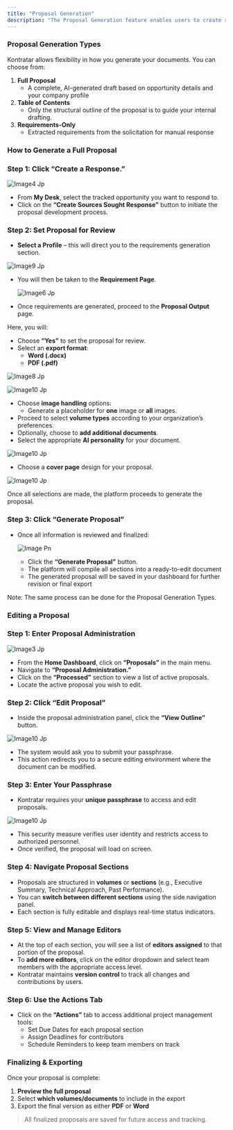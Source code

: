```yaml
---
title: "Proposal Generation"
description: "The Proposal Generation feature enables users to create structured, high-quality government proposals using our artificial intelligence tool, directly from tracked opportunities within the platform. Whether you're drafting an outline or preparing for final submission, this tool guides you through the process seamlessly."
---
```


### **Proposal Generation Types**

Kontratar allows flexibility in how you generate your documents. You can choose from:

1. **Full Proposal**
   - A complete, AI-generated draft based on opportunity details and your company profile
2. **Table of Contents**
   - Only the structural outline of the proposal is to guide your internal drafting.
3. **Requirements-Only**
   - Extracted requirements from the solicitation for manual response

### **How to Generate a Full Proposal**

### **Step 1: Click “Create a Response.”**

![Image4 Jp](/images/image4.jpg)

- From **My Desk**, select the tracked opportunity you want to respond to.
- Click on the **“Create Sources Sought Response”** button to initiate the proposal development process.

### **Step 2: Set Proposal for Review**

- **Select a Profile** – this will direct you to the requirements generation section.

![Image9 Jp](/images/image9.jpg)

- You will then be taken to the **Requirement Page**.

  ![Image6 Jp](/images/image6.jpg)
- Once requirements are generated, proceed to the **Proposal Output** page.

Here, you will:

- Choose **“Yes”** to set the proposal for review.
- Select an **export format**:
  - **Word (.docx)**
  - **PDF (.pdf)**

![Image8 Jp](/images/image8.jpg)

![Image10 Jp](/images/image10.jpg)

- Choose **image handling** options:
  - Generate a placeholder for **one** image or **all** images.
- Proceed to select **volume types** according to your organization’s preferences.
- Optionally, choose to **add additional documents**.
- Select the appropriate **AI personality** for your document.

![Image10 Jp](/images/image10.jpg)

- Choose a **cover page** design for your proposal.

![Image10 Jp](/images/image10.jpg)

Once all selections are made, the platform proceeds to generate the proposal.

### **Step 3: Click “Generate Proposal”**

- Once all information is reviewed and finalized:

  ![Image Pn](/images/image.png)
  - Click the **“Generate Proposal”** button.
  - The platform will compile all sections into a ready-to-edit document
  - The generated proposal will be saved in your dashboard for further revision or final export

<Info>
  Note: The same process can be done for the Proposal Generation Types.
</Info>

### **Editing a Proposal**

### **Step 1: Enter Proposal Administration**

![Image3 Jp](/images/image3.jpg)

- From the **Home Dashboard**, click on **“Proposals”** in the main menu.
- Navigate to **“Proposal Administration.”**
- Click on the **“Processed”** section to view a list of active proposals.
- Locate the active proposal you wish to edit.

### **Step 2: Click “Edit Proposal”**

- Inside the proposal administration panel, click the **“View Outline”** button.

![Image10 Jp](/images/image10.jpg)

- The system would ask you to submit your passphrase.
- This action redirects you to a secure editing environment where the document can be modified.

### **Step 3: Enter Your Passphrase**

- Kontratar requires your **unique passphrase** to access and edit proposals.

![Image10 Jp](/images/image10.jpg)

- This security measure verifies user identity and restricts access to authorized personnel.
- Once verified, the proposal will load on screen.

### **Step 4: Navigate Proposal Sections**

- Proposals are structured in **volumes** or **sections** (e.g., Executive Summary, Technical Approach, Past Performance).
- You can **switch between different sections** using the side navigation panel.
- Each section is fully editable and displays real-time status indicators.

### **Step 5: View and Manage Editors**

- At the top of each section, you will see a list of **editors assigned** to that portion of the proposal.
- To **add more editors**, click on the editor dropdown and select team members with the appropriate access level.
- Kontratar maintains **version control** to track all changes and contributions by users.

### **Step 6: Use the Actions Tab**

- Click on the **“Actions”** tab to access additional project management tools:
  - Set Due Dates for each proposal section
  - Assign Deadlines for contributors
  - Schedule Reminders to keep team members on track

### **Finalizing & Exporting**

Once your proposal is complete:

1. **Preview the full proposal**
2. Select **which volumes/documents** to include in the export
3. Export the final version as either **PDF** or **Word**

> All finalized proposals are saved for future access and tracking.